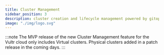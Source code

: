 ```yaml
---
title: Cluster Management
sidebar_position: 3
description: cluster creation and lifecycle management powered by gitops
image: "./img/logo.svg"
---
```


:::note
The MVP release of the new Cluster Management feature for the Vultr cloud only includes Virtual clusters. Physical clusters added in a patch release in the coming days.
:::


<CLUSTERS />

